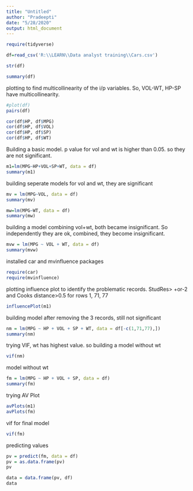 ---
title: "Untitled"
author: "Pradeepti"
date: "5/28/2020"
output: html_document
---
```{r}
require(tidyverse)

```

```{r}
df=read_csv('R:\\LEARN\\Data analyst training\\Cars.csv')
```

```{r}
str(df)
```

```{r}
summary(df)
```

plotting to find multicollinearity of the i/p variables. So, VOL-WT, HP-SP have multicollinearity.
```{r}
#plot(df)
pairs(df)
```

```{r}
cor(df$HP, df$MPG)
cor(df$HP, df$VOL)
cor(df$HP, df$SP)
cor(df$HP, df$WT)

```

Building a basic model. p value for vol and wt is higher than 0.05. so they are not significant.
```{r}
m1=lm(MPG~HP+VOL+SP+WT, data = df)
summary(m1)
```

building seperate models for vol and wt, they are significant
```{r}
mv = lm(MPG~VOL, data = df)
summary(mv)
```

```{r}
mw=lm(MPG~WT, data = df)
summary(mw)
```

building a model combining vol+wt, both became insignificant. So independently they are ok, combined, they become insignificant.
```{r}
mvw = lm(MPG ~ VOL + WT, data = df)
summary(mvw)
```

installed car and mvinfluence packages
```{r}
require(car)
require(mvinfluence)
```

plotting influence plot to identify the problematic records. StudRes> +or-2 and Cooks distance>0.5 for rows 1, 71, 77
```{r}
influencePlot(m1)
```

building model after removing the 3 records, still not significant
```{r}
nm = lm(MPG ~ HP + VOL + SP + WT, data = df[-c(1,71,77),])
summary(nm)
```

trying VIF, wt has highest value. so building a model without wt
```{r}
vif(nm)
```

model without wt
```{r}
fm = lm(MPG ~ HP + VOL + SP, data = df)
summary(fm)
```

trying AV Plot 
```{r}
avPlots(m1)
avPlots(fm)
```
vif for final model
```{r}
vif(fm)
```

predicting values
```{r}
pv = predict(fm, data = df)
pv = as.data.frame(pv)
pv
```

```{r}
data = data.frame(pv, df)
data
```

